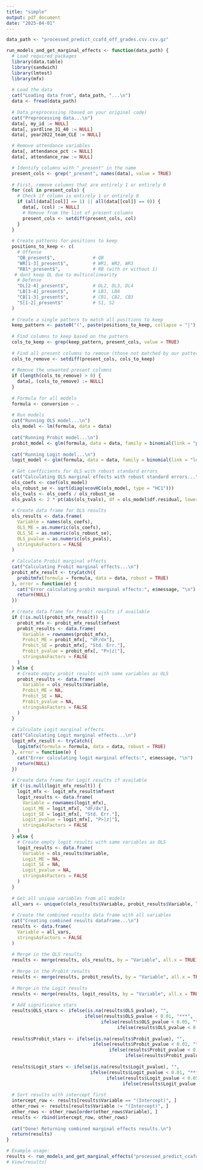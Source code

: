 ```yaml
---
title: "simple"
output: pdf_document
date: "2025-04-01"
---
```


```r
data_path <- "processed_predict_ccafd_off_grades.csv.csv.gz"
```


```r
run_models_and_get_marginal_effects <- function(data_path) {
  # Load required packages
  library(data.table)
  library(sandwich)
  library(lmtest)
  library(mfx)
  
  # Load the data
  cat("Loading data from", data_path, "...\n")
  data <- fread(data_path)
  
  # Data preprocessing (based on your original code)
  cat("Preprocessing data...\n")
  data[, my_id := NULL]
  data[, yardline_31_40 := NULL]
  data[, year2022_team_CLE := NULL]

  # Remove attendance variables
  data[, attendance_pct := NULL]
  data[, attendance_raw := NULL]

  # Identify columns with "_present" in the name
  present_cols <- grep("_present", names(data), value = TRUE)
  
  # First, remove columns that are entirely 1 or entirely 0
  for (col in present_cols) {
    # Check if column is entirely 1 or entirely 0
    if (all(data[[col]] == 1) || all(data[[col]] == 0)) {
      data[, (col) := NULL]
      # Remove from the list of present columns
      present_cols <- setdiff(present_cols, col)
    }
  }
  
  # Create patterns for positions to keep
  positions_to_keep <- c(
    # Offense
    "QB_present$",              # QB
    "WR[1-3]_present$",         # WR1, WR2, WR3
    "RB1*_present$",            # RB (with or without 1)
   # dont keep OL due to multicolinearity
    # Defense
    "DL[2-4]_present$",         # DL2, DL3, DL4
    "LB[3-4]_present$",         # LB3, LB4
    "CB[1-3]_present$",         # CB1, CB2, CB3
    "S[1-2]_present$"           # S1, S2
  )
  
  # Create a single pattern to match all positions to keep
  keep_pattern <- paste0("(", paste(positions_to_keep, collapse = "|"), ")")
  
  # Find columns to keep based on the pattern
  cols_to_keep <- grep(keep_pattern, present_cols, value = TRUE)
  
  # Find all present columns to remove (those not matched by our pattern)
  cols_to_remove <- setdiff(present_cols, cols_to_keep)
  
  # Remove the unwanted present columns
  if (length(cols_to_remove) > 0) {
    data[, (cols_to_remove) := NULL]
  }
  
  # Formula for all models
  formula <- conversion ~ .
  
  # Run models
  cat("Running OLS model...\n")
  ols_model <- lm(formula, data = data)
  
  cat("Running Probit model...\n")
  probit_model <- glm(formula, data = data, family = binomial(link = "probit"))
  
  cat("Running Logit model...\n")
  logit_model <- glm(formula, data = data, family = binomial(link = "logit"))
  
  # Get coefficients for OLS with robust standard errors
  cat("Calculating OLS marginal effects with robust standard errors...\n")
  ols_coefs <- coef(ols_model)
  ols_robust_se <- sqrt(diag(vcovHC(ols_model, type = "HC1")))
  ols_tvals <- ols_coefs / ols_robust_se
  ols_pvals <- 2 * pt(abs(ols_tvals), df = ols_model$df.residual, lower.tail = FALSE)
  
  # Create data frame for OLS results
  ols_results <- data.frame(
    Variable = names(ols_coefs),
    OLS_ME = as.numeric(ols_coefs),
    OLS_SE = as.numeric(ols_robust_se),
    OLS_pvalue = as.numeric(ols_pvals),
    stringsAsFactors = FALSE
  )
  
  # Calculate Probit marginal effects
  cat("Calculating Probit marginal effects...\n")
  probit_mfx_result <- tryCatch({
    probitmfx(formula = formula, data = data, robust = TRUE)
  }, error = function(e) {
    cat("Error calculating probit marginal effects:", e$message, "\n")
    return(NULL)
  })
  
  # Create data frame for Probit results if available
  if (!is.null(probit_mfx_result)) {
    probit_mfx <- probit_mfx_result$mfxest
    probit_results <- data.frame(
      Variable = rownames(probit_mfx),
      Probit_ME = probit_mfx[, "dF/dx"],
      Probit_SE = probit_mfx[, "Std. Err."],
      Probit_pvalue = probit_mfx[, "P>|z|"],
      stringsAsFactors = FALSE
    )
  } else {
    # Create empty probit results with same variables as OLS
    probit_results <- data.frame(
      Variable = ols_results$Variable,
      Probit_ME = NA,
      Probit_SE = NA,
      Probit_pvalue = NA,
      stringsAsFactors = FALSE
    )
  }
  
  # Calculate Logit marginal effects
  cat("Calculating Logit marginal effects...\n")
  logit_mfx_result <- tryCatch({
    logitmfx(formula = formula, data = data, robust = TRUE)
  }, error = function(e) {
    cat("Error calculating logit marginal effects:", e$message, "\n")
    return(NULL)
  })
  
  # Create data frame for Logit results if available
  if (!is.null(logit_mfx_result)) {
    logit_mfx <- logit_mfx_result$mfxest
    logit_results <- data.frame(
      Variable = rownames(logit_mfx),
      Logit_ME = logit_mfx[, "dF/dx"],
      Logit_SE = logit_mfx[, "Std. Err."],
      Logit_pvalue = logit_mfx[, "P>|z|"],
      stringsAsFactors = FALSE
    )
  } else {
    # Create empty logit results with same variables as OLS
    logit_results <- data.frame(
      Variable = ols_results$Variable,
      Logit_ME = NA,
      Logit_SE = NA,
      Logit_pvalue = NA,
      stringsAsFactors = FALSE
    )
  }
  
  # Get all unique variables from all models
  all_vars <- unique(c(ols_results$Variable, probit_results$Variable, logit_results$Variable))
  
  # Create the combined results data frame with all variables
  cat("Creating combined results dataframe...\n")
  results <- data.frame(
    Variable = all_vars,
    stringsAsFactors = FALSE
  )
  
  # Merge in the OLS results
  results <- merge(results, ols_results, by = "Variable", all.x = TRUE)
  
  # Merge in the Probit results
  results <- merge(results, probit_results, by = "Variable", all.x = TRUE)
  
  # Merge in the Logit results
  results <- merge(results, logit_results, by = "Variable", all.x = TRUE)
  
  # Add significance stars
  results$OLS_stars <- ifelse(is.na(results$OLS_pvalue), "",
                             ifelse(results$OLS_pvalue < 0.01, "***",
                                   ifelse(results$OLS_pvalue < 0.05, "**",
                                         ifelse(results$OLS_pvalue < 0.1, "*", ""))))
  
  results$Probit_stars <- ifelse(is.na(results$Probit_pvalue), "",
                                ifelse(results$Probit_pvalue < 0.01, "***",
                                      ifelse(results$Probit_pvalue < 0.05, "**",
                                            ifelse(results$Probit_pvalue < 0.1, "*", ""))))
  
  results$Logit_stars <- ifelse(is.na(results$Logit_pvalue), "",
                               ifelse(results$Logit_pvalue < 0.01, "***",
                                     ifelse(results$Logit_pvalue < 0.05, "**",
                                           ifelse(results$Logit_pvalue < 0.1, "*", ""))))
  
  # Sort results with intercept first
  intercept_row <- results[results$Variable == "(Intercept)", ]
  other_rows <- results[results$Variable != "(Intercept)", ]
  other_rows <- other_rows[order(other_rows$Variable), ]
  results <- rbind(intercept_row, other_rows)
  
  cat("Done! Returning combined marginal effects results.\n")
  return(results)
}

# Example usage:
results <- run_models_and_get_marginal_effects("processed_predict_ccafd_off_grades.csv.csv.gz")
# View(results)
```
